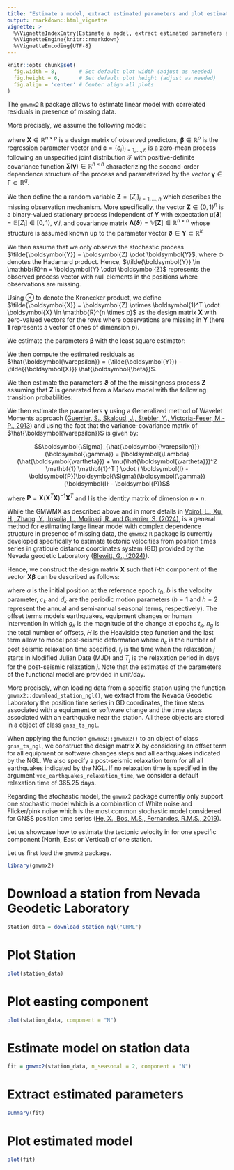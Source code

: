 ```yaml
---
title: "Estimate a model, extract estimated parameters and plot estimated model"
output: rmarkdown::html_vignette
vignette: >
  %\VignetteIndexEntry{Estimate a model, extract estimated parameters and plot estimated model}
  %\VignetteEngine{knitr::rmarkdown}
  %\VignetteEncoding{UTF-8}
---
```







```r
knitr::opts_chunk$set(
  fig.width = 8,       # Set default plot width (adjust as needed)
  fig.height = 6,      # Set default plot height (adjust as needed)
  fig.align = 'center' # Center align all plots
)
```


The `gmwmx2` `R` package allows to estimate linear model with correlated residuals in presence of missing data.

More precisely, we assume the following model:
\begin{equation}
    \boldsymbol{Y} = \boldsymbol{X} \boldsymbol{\beta} + \boldsymbol{\varepsilon}, \quad \boldsymbol{\varepsilon} \sim \mathcal{F}\left\{\boldsymbol{\Sigma}\left(\boldsymbol{\gamma}\right)\right\},
\end{equation}

where $\boldsymbol{X} \in \mathbb{R}^{n \times p}$ is a design matrix of observed predictors, $\boldsymbol{\beta} \in \mathbb{R}^p$ is the regression parameter vector and $\boldsymbol{\varepsilon} = \{\varepsilon_{i}\}_{i=1,\ldots,n}$ is a zero-mean process following an unspecified joint distribution $\mathcal{F}$ with positive-definite covariance function $\boldsymbol{\Sigma}(\boldsymbol{\gamma}) \in \mathbb{R}^{n\times n}$ characterizing the second-order dependence structure of the process and parameterized by the vector $\boldsymbol{\gamma} \in \boldsymbol{\Gamma} \subset \mathbb{R}^q$. 

We then define the a random variable $\boldsymbol{Z} =\{Z_{i}\}_{i=1,\ldots,n}$ which describes the missing observation mechanism. More specifically, the vector $\boldsymbol{Z} \in \{0, 1\}^n$ is a binary-valued stationary process independent of $\boldsymbol{Y}$ with expectation $\mu(\boldsymbol{\vartheta}) = \mathbb{E}[Z_i] \in [0, \, 1)$, $\forall \, i$, and covariance matrix $\boldsymbol{\Lambda}(\boldsymbol{\vartheta}) = \mathbb{V}[\boldsymbol{Z}] \in \mathbb{R}^{n\times n}$ whose structure is assumed known up to the parameter vector $\boldsymbol{\vartheta} \in \boldsymbol{\Upsilon} \subset \mathbb{R}^k$


We then assume that we only observe the stochastic process $\tilde{\boldsymbol{Y}} = \boldsymbol{Z} \odot \boldsymbol{Y}$, where $\odot$ denotes the Hadamard product. Hence, $\tilde{\boldsymbol{Y}} \in \mathbb{R}^n = \boldsymbol{Y} \odot \boldsymbol{Z}$ represents the observed process vector with null elements in the positions where observations are missing. 

Using $\otimes$ to denote the Kronecker product, we define $\tilde{\boldsymbol{X}} = \boldsymbol{Z} \otimes \boldsymbol{1}^T \odot \boldsymbol{X} \in \mathbb{R}^{n \times p}$ as the design matrix $\boldsymbol{X}$ with zero-valued vectors for the rows where observations are missing in $\boldsymbol{Y}$ (here $\boldsymbol{1}$ represents a vector of ones of dimension $p$).

We estimate the parameters $\boldsymbol{\beta}$ with the least square estimator:

\begin{equation}
    \hat{\boldsymbol{\beta}} = \left(\tilde{\boldsymbol{X}}^T \tilde{\boldsymbol{X}}\right)^{-1} \tilde{\boldsymbol{X}}^T \tilde{\boldsymbol{Y}}.
\end{equation}

We then compute the estimated residuals as $\hat{\boldsymbol{\varepsilon}} = {\tilde{\boldsymbol{Y}}} - \tilde{{\boldsymbol{X}}} \hat{\boldsymbol{\beta}}$.

We then estimate the parameters $\boldsymbol{\vartheta}$ of the the missingness process $\boldsymbol{Z}$ assuming that $\boldsymbol{Z}$ is generated from a Markov model with the following transition probabilities:

\begin{equation}
    \label{eq:markov_model_def}
    \begin{aligned}
& P\left( Z_2=1 \mid Z_1=1\right)=1 - p_1 \\
& P\left(Z_2=1 \mid Z_1=0\right) = p_2 \\
& P\left(Z_2=0 \mid Z_1=1\right)=p_1 \\
& P\left(Z_2=0 \mid Z_1=0\right)=1-p_2.
\end{aligned}
\end{equation}

We then estimate the parameters $\boldsymbol{\gamma}$ using a Generalized method of Wavelet Moments approach ([Guerrier, S., Skaloud, J., Stebler, Y., Victoria-Feser, M.-P., 2013](https://www.tandfonline.com/doi/full/10.1080/01621459.2013.799920)) and using the fact that the variance-covariance matrix of $\hat{\boldsymbol{\varepsilon}}$ is given by:


$$\boldsymbol{\Sigma}_{\hat{\boldsymbol{\varepsilon}}}(\boldsymbol{\gamma}) = [\boldsymbol{\Lambda}(\hat{\boldsymbol{\vartheta}}) + \mu(\hat{\boldsymbol{\vartheta}})^2 \mathbf{1} \mathbf{1}^T ] \odot ( \boldsymbol{I} - \boldsymbol{P})\boldsymbol{\Sigma}(\boldsymbol{\gamma}) (\boldsymbol{I} - \boldsymbol{P})$$

where $\boldsymbol{P} = \boldsymbol{X}(\boldsymbol{X}^T\boldsymbol{X})^{-1}\boldsymbol{X}^T$ and $\boldsymbol{I}$ is the identity matrix of dimension $n\times n$.



While the GMWMX as described above and in more details in [Voirol, L., Xu, H., Zhang, Y., Insolia, L., Molinari, R. and Guerrier, S. (2024)](https://arxiv.org/abs/2409.05160), is a general method for estimating large linear model with complex dependence structure in presence of missing data, the `gmwmx2` `R` package is currently developed specifically to estimate tectonic velocities from position times series in graticule distance coordinates system (GD) provided by the Nevada geodetic Laboratory ([Blewitt, G., (2024)](https://link.springer.com/article/10.1007/s00190-023-01815-0)).

Hence, we construct the design matrix $\boldsymbol{X}$ such that $i$-th component of the vector $\mathbf{X} {{\boldsymbol{\beta}}}$ can be described as follows:

\begin{equation}
    \mathbb{E}[\mathbf{Y}_i] = \mathbf{X}_i^T {{\boldsymbol{\beta}}} = a+b\left(t_{i}\right)+\sum_{h=1}^{2}\left[c_{h} \sin \left(2 \pi f_{h} t_{i}\right)+d_{h} \cos \left(2 \pi f_{h} t_{i}\right)\right] + \sum_{k=1}^{n_{g}} g_{k} H\left(t_{i}-t_{k}\right) + \sum_{j = 1 }^{n_e}e_j (1- \exp(-(t_i-t_j)/T_j))H\left(t_{i}-T_j\right) ,
\end{equation}

where $a$ is the initial position at the reference epoch $t_0$, $b$ is the velocity parameter, $c_k$  and $d_k$ are the periodic motion parameters ($h = 1$ and $h = 2$ represent the annual and semi-annual seasonal terms, respectively). The offset terms models earthquakes, equipment changes or human intervention in which $g_k$ is the magnitude of the change at epochs $t_k$, $n_g$ is the total number of offsets, $H$ is the Heaviside step function and the last term allow to model post-seismic deformation where $n_e$ is the number of post seismic relaxation time specified, $t_j$ is the time when the relaxation $j$
starts in Modified Julian Date (MJD) and $T_j$ is the relaxation period in days for the post-seismic relaxation $j$. Note that the estimates of the parameters of the functional model are provided in unit/day.

More precisely, when loading data from a specific station using the function `gmwmx2::download_station_ngl()`, we extract from the Nevada Geodetic Laboratory the position time series in  GD coordinates, the time steps associated with a equipment or software change and the time steps associated with an earthquake near the station. All these objects are stored in a object of class `gnss_ts_ngl`.  

When applying the function `gmwmx2::gmwmx2()` to an object of class `gnss_ts_ngl`, we construct the design matrix $\boldsymbol{X}$ by considering an offset term for all equipment or software changes steps and all earthquakes indicated by the NGL. We also specify a post-seismic relaxation term for all all earthquakes indicated by the NGL. If no relaxation time is specified in the argument `vec_earthquakes_relaxation_time`, we consider a default relaxation time of $365.25$ days. 

Regarding the stochastic model, the `gmwmx2` package currently only support one stochastic model which is a combination of White noise and Flicker/pink noise which is the most common stochastic model considered for GNSS position time series ([He, X., Bos, M.S., Fernandes, R.M.S., 2019](https://link.springer.com/article/10.1007/s00190-019-01244-y)).

Let us showcase how to estimate the tectonic velocity in for one specific component (North, East or Vertical) of one station.

Let us first load the `gmwmx2` package.
```r
library(gmwmx2)
```

# Download a station from Nevada Geodetic Laboratory
```r
station_data = download_station_ngl("CHML")
```

# Plot Station
```r
plot(station_data)
```


# Plot easting component
```r
plot(station_data, component = "N")
```


# Estimate model on station data
```r
fit = gmwmx2(station_data, n_seasonal = 2, component = "N")
```

# Extract estimated parameters
```r
summary(fit)
```

# Plot estimated model
```r
plot(fit)
```

